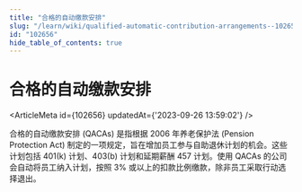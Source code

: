 ```yaml
---
title: "合格的自动缴款安排"
slug: "/learn/wiki/qualified-automatic-contribution-arrangements--102656"
id: "102656"
hide_table_of_contents: true
---
```



# 合格的自动缴款安排

<ArticleMeta id={102656} updatedAt={'2023-09-26 13:59:02'} />
<div className='border-solid border-b border-t-0 my-4 border-[var(--ifm-color-gray-300)]' />

合格的自动缴款安排 (QACAs) 是指根据 2006 年养老保护法 (Pension Protection Act) 制定的一项规定，旨在增加员工参与自助退休计划的机会。这些计划包括 401(k) 计划、403(b) 计划和延期薪酬 457 计划。使用 QACAs 的公司会自动将员工纳入计划，按照 3% 或以上的扣款比例缴款，除非员工采取行动选择退出。
